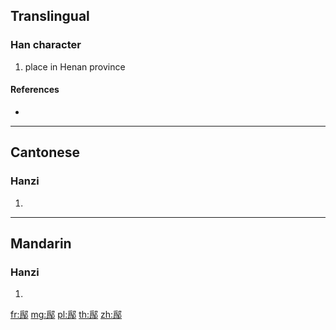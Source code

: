 {{character info/new}}
==Translingual==

===Han character===
{{Han char|rn=163|rad=邑|as=12|sn=15|four=27327|canj=BFNL,IFNL,XIFNL}}

# place in Henan province

====References====
* {{Han ref|kx=1277.270|dkj=39644|dj=1777.080|hdz=63785.010|uh=912C|ud=37164|bh=DC51|bd=56401}}

----

==Cantonese==

===Hanzi===
{{yue-hanzi|jyut=|y=wai4}}

# {{defn|lang=yue|sort=邑12}}

----

==Mandarin==

===Hanzi===
{{cmn-hanzi|pin=[[lìn]] ([[lin4]]), [[wéi]] ([[wei2]])|wg=lin<sup>4</sup>, wei<sup>2</sup>}}

# {{defn|lang=cmn|sort=邑12}}

[[fr:鄬]]
[[mg:鄬]]
[[pl:鄬]]
[[th:鄬]]
[[zh:鄬]]